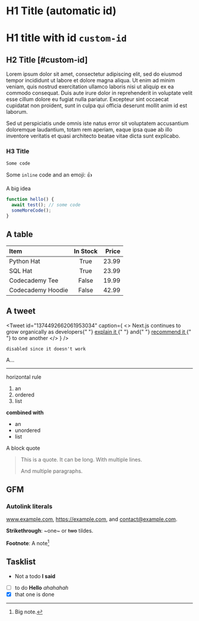 # H1 Title (automatic id)

# H1 title with id `custom-id`

## H2 Title [#custom-id]

Lorem ipsum dolor sit amet, consectetur adipiscing elit, sed do eiusmod tempor
incididunt ut labore et dolore magna aliqua. Ut enim ad minim veniam, quis
nostrud exercitation ullamco laboris nisi ut aliquip ex ea commodo consequat.
Duis aute irure dolor in reprehenderit in voluptate velit esse cillum dolore eu
fugiat nulla pariatur. Excepteur sint occaecat cupidatat non proident, sunt in
culpa qui officia deserunt mollit anim id est laborum.

Sed ut perspiciatis unde omnis iste natus error sit voluptatem accusantium
doloremque laudantium, totam rem aperiam, eaque ipsa quae ab illo inventore
veritatis et quasi architecto beatae vitae dicta sunt explicabo.

### H3 Title

```
Some code
```

Some `inline` code and an emoji: :+1:

<Callout emoji="💡">A big idea</Callout>

```js
function hello() {
  await test(); // some code
  someMoreCode();
}
```

## A table

| Item              | In Stock | Price |
| :---------------- | :------: | ----: |
| Python Hat        |   True   | 23.99 |
| SQL Hat           |   True   | 23.99 |
| Codecademy Tee    |  False   | 19.99 |
| Codecademy Hoodie |  False   | 42.99 |

## A tweet

<Tweet
  id="1374492662061953034"
  caption={
    <>
      Next.js continues to grow organically as developers{" "}
      <a href="https://twitter.com/vincentchw/status/1392775589094838277">
        explain it
      </a>{" "}
      and{" "}
      <a href="https://twitter.com/vadim_kravcenko/status/1401937274972037122">
        recommend it
      </a>{" "}
      to one another
    </>
  }
/>

```
disabled since it doesn't work
```

A…

***

horizontal rule

1. an
2. ordered
3. list

**combined with**

- an
- unordered
- list

A block quote

> This is a quote. It can be long.
> With multiple lines.
>
> And multiple paragraphs.

## GFM

### Autolink literals

www.example.com, https://example.com, and contact@example.com.

**Strikethrough**: ~one~ or ~~two~~ tildes.

**Footnote**: A note[^1]

## Tasklist

* Not a todo **I said**
* [ ] to do **Hello** _ahahahah_
* [x] that one is done

[^1]: Big note.
